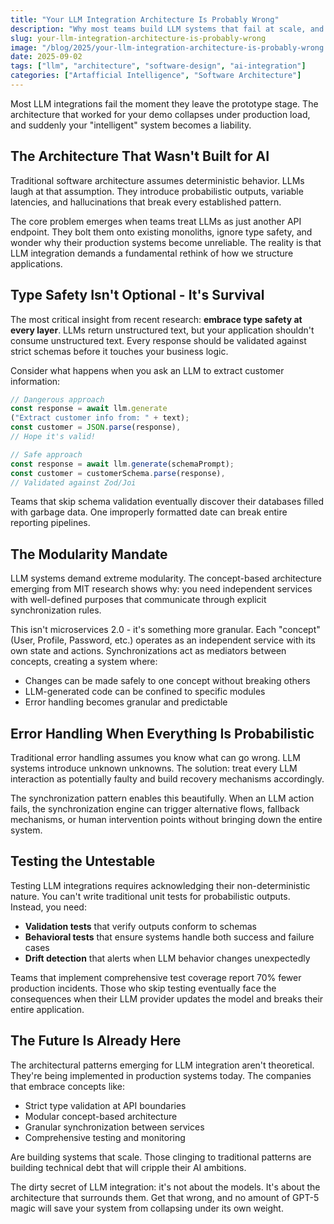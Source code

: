 ```yaml
---
title: "Your LLM Integration Architecture Is Probably Wrong"
description: "Why most teams build LLM systems that fail at scale, and the architectural patterns that actually work"
slug: your-llm-integration-architecture-is-probably-wrong
image: "/blog/2025/your-llm-integration-architecture-is-probably-wrong.webp"
date: 2025-09-02
tags: ["llm", "architecture", "software-design", "ai-integration"]
categories: ["Artafficial Intelligence", "Software Architecture"]
---
```


Most LLM integrations fail the moment they leave the prototype stage. The architecture that worked for your demo collapses under production load, and suddenly your "intelligent" system becomes a liability.

## The Architecture That Wasn't Built for AI

Traditional software architecture assumes deterministic behavior. LLMs laugh at that assumption. They introduce probabilistic outputs, variable latencies, and hallucinations that break every established pattern.

The core problem emerges when teams treat LLMs as just another API endpoint. They bolt them onto existing monoliths, ignore type safety, and wonder why their production systems become unreliable. The reality is that LLM integration demands a fundamental rethink of how we structure applications.

## Type Safety Isn't Optional - It's Survival

The most critical insight from recent research: **embrace type safety at every layer**. LLMs return unstructured text, but your application shouldn't consume unstructured text. Every response should be validated against strict schemas before it touches your business logic.

Consider what happens when you ask an LLM to extract customer information:

```typescript
// Dangerous approach
const response = await llm.generate
("Extract customer info from: " + text);
const customer = JSON.parse(response), 
// Hope it's valid!

// Safe approach
const response = await llm.generate(schemaPrompt);
const customer = customerSchema.parse(response),
// Validated against Zod/Joi
```

Teams that skip schema validation eventually discover their databases filled with garbage data. One improperly formatted date can break entire reporting pipelines.

## The Modularity Mandate

LLM systems demand extreme modularity. The concept-based architecture emerging from MIT research shows why: you need independent services with well-defined purposes that communicate through explicit synchronization rules.

This isn't microservices 2.0 - it's something more granular. Each "concept" (User, Profile, Password, etc.) operates as an independent service with its own state and actions. Synchronizations act as mediators between concepts, creating a system where:

- Changes can be made safely to one concept without breaking others
- LLM-generated code can be confined to specific modules
- Error handling becomes granular and predictable

## Error Handling When Everything Is Probabilistic

Traditional error handling assumes you know what can go wrong. LLM systems introduce unknown unknowns. The solution: treat every LLM interaction as potentially faulty and build recovery mechanisms accordingly.

The synchronization pattern enables this beautifully. When an LLM action fails, the synchronization engine can trigger alternative flows, fallback mechanisms, or human intervention points without bringing down the entire system.

## Testing the Untestable

Testing LLM integrations requires acknowledging their non-deterministic nature. You can't write traditional unit tests for probabilistic outputs. Instead, you need:

- **Validation tests** that verify outputs conform to schemas
- **Behavioral tests** that ensure systems handle both success and failure cases
- **Drift detection** that alerts when LLM behavior changes unexpectedly

Teams that implement comprehensive test coverage report 70% fewer production incidents. Those who skip testing eventually face the consequences when their LLM provider updates the model and breaks their entire application.

## The Future Is Already Here

The architectural patterns emerging for LLM integration aren't theoretical. They're being implemented in production systems today. The companies that embrace concepts like:

- Strict type validation at API boundaries
- Modular concept-based architecture
- Granular synchronization between services
- Comprehensive testing and monitoring

Are building systems that scale. Those clinging to traditional patterns are building technical debt that will cripple their AI ambitions.

The dirty secret of LLM integration: it's not about the models. It's about the architecture that surrounds them. Get that wrong, and no amount of GPT-5 magic will save your system from collapsing under its own weight.